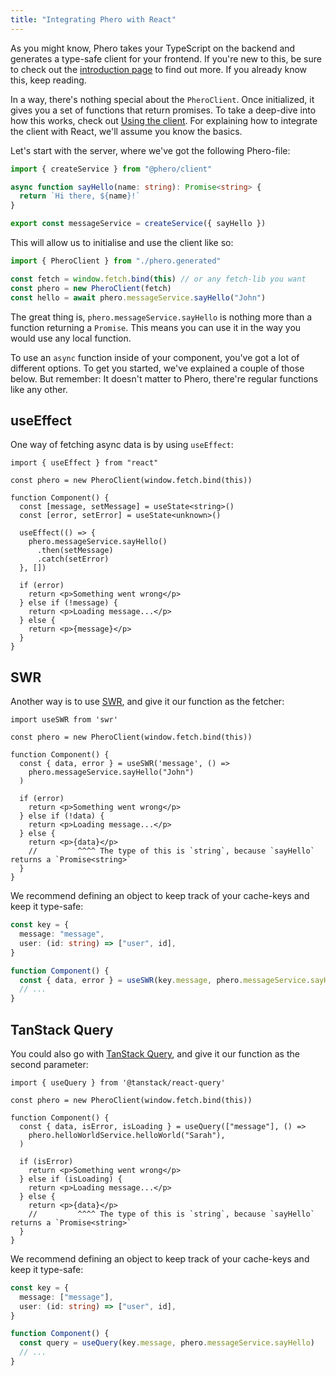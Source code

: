 ```yaml
---
title: "Integrating Phero with React"
---
```


As you might know, Phero takes your TypeScript on the backend and generates a type-safe client for your frontend. If you're new to this, be sure to check out the [introduction page](/docs/introduction) to find out more. If you already know this, keep reading.

In a way, there's nothing special about the `PheroClient`. Once initialized, it gives you a set of functions that return promises. To take a deep-dive into how this works, check out [Using the client](/docs/using-phero/using-the-client). For explaining how to integrate the client with React, we'll assume you know the basics.

Let's start with the server, where we've got the following Phero-file:

```ts
import { createService } from "@phero/client"

async function sayHello(name: string): Promise<string> {
  return `Hi there, ${name}!`
}

export const messageService = createService({ sayHello })
```

This will allow us to initialise and use the client like so:

```ts
import { PheroClient } from "./phero.generated"

const fetch = window.fetch.bind(this) // or any fetch-lib you want
const phero = new PheroClient(fetch)
const hello = await phero.messageService.sayHello("John")
```

The great thing is, `phero.messageService.sayHello` is nothing more than a function returning a `Promise`. This means you can use it in the way you would use any local function.

To use an `async` function inside of your component, you've got a lot of different options. To get you started, we've explained a couple of those below. But remember: It doesn't matter to Phero, there're regular functions like any other.

## useEffect

One way of fetching async data is by using `useEffect`:

```tsx
import { useEffect } from "react"

const phero = new PheroClient(window.fetch.bind(this))

function Component() {
  const [message, setMessage] = useState<string>()
  const [error, setError] = useState<unknown>()

  useEffect(() => {
    phero.messageService.sayHello()
      .then(setMessage)
      .catch(setError)
  }, [])

  if (error)
    return <p>Something went wrong</p>
  } else if (!message) {
    return <p>Loading message...</p>
  } else {
    return <p>{message}</p>
  }
}
```

## SWR

Another way is to use [SWR](https://swr.vercel.app), and give it our function as the fetcher:

```tsx
import useSWR from 'swr'

const phero = new PheroClient(window.fetch.bind(this))

function Component() {
  const { data, error } = useSWR('message', () =>
    phero.messageService.sayHello("John")
  )

  if (error)
    return <p>Something went wrong</p>
  } else if (!data) {
    return <p>Loading message...</p>
  } else {
    return <p>{data}</p>
    //         ^^^^ The type of this is `string`, because `sayHello` returns a `Promise<string>`
  }
}
```

We recommend defining an object to keep track of your cache-keys and keep it type-safe:

```ts
const key = {
  message: "message",
  user: (id: string) => ["user", id],
}

function Component() {
  const { data, error } = useSWR(key.message, phero.messageService.sayHello)
  // ...
}
```

## TanStack Query

You could also go with [TanStack Query](https://tanstack.com/query/v4/?from=reactQueryV3&original=https://react-query-v3.tanstack.com/), and give it our function as the second parameter:

```tsx
import { useQuery } from '@tanstack/react-query'

const phero = new PheroClient(window.fetch.bind(this))

function Component() {
  const { data, isError, isLoading } = useQuery(["message"], () =>
    phero.helloWorldService.helloWorld("Sarah"),
  )

  if (isError)
    return <p>Something went wrong</p>
  } else if (isLoading) {
    return <p>Loading message...</p>
  } else {
    return <p>{data}</p>
    //         ^^^^ The type of this is `string`, because `sayHello` returns a `Promise<string>`
  }
}
```

We recommend defining an object to keep track of your cache-keys and keep it type-safe:

```ts
const key = {
  message: ["message"],
  user: (id: string) => ["user", id],
}

function Component() {
  const query = useQuery(key.message, phero.messageService.sayHello)
  // ...
}
```
